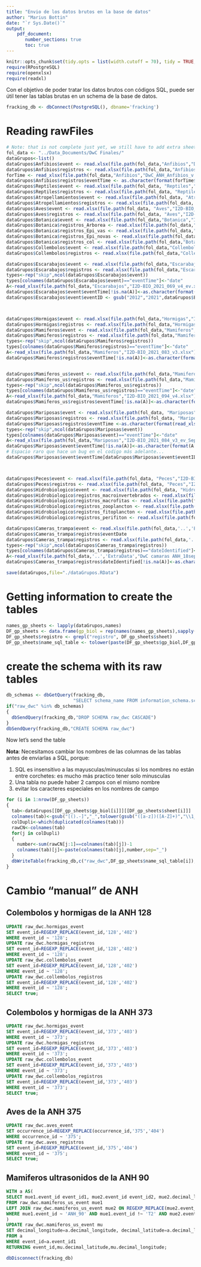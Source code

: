 ```yaml
---
title: "Envio de los datos brutos en la base de datos"
author: "Marius Bottin"
date: "`r Sys.Date()`"
output: 
    pdf_document:
       number_sections: true
       toc: true
---
```


```r
knitr::opts_chunk$set(tidy.opts = list(width.cutoff = 70), tidy = TRUE,connection="fracking_db", max.print=100)
require(RPostgreSQL)
require(openxlsx)
require(readxl)
```

Con el objetivo de poder tratar los datos brutos con códigos SQL, puede ser útil tener las tablas brutas en un schema de la base de datos.


```r
fracking_db <- dbConnect(PostgreSQL(), dbname='fracking')
```

# Reading rawFiles
```r
# Note: that is not complete just yet, we still have to add extra sheets in the files, and maybe the database with the covariables
fol_data <- "../Data_Documents/DwC Finales/"
dataGrupos<-list()
dataGrupos$Anfibios$event <- read.xlsx(file.path(fol_data,"Anfibios","DwC_ANH_Anfibios_v.2.2_Eventos y RegistrosFN 26_revCCastro_Corregido_29_Ago_2022FN.xlsx"),sheet="Eventos",startRow = 2)
dataGrupos$Anfibios$registros <- read.xlsx(file.path(fol_data,"Anfibios","DwC_ANH_Anfibios_v.2.2_Eventos y RegistrosFN 26_revCCastro_Corregido_29_Ago_2022FN.xlsx"),sheet="Anfibios",startRow = 1)
forTime <- read_xlsx(file.path(fol_data,"Anfibios","DwC_ANH_Anfibios_v.2.2_Eventos y RegistrosFN 26_revCCastro_Corregido_29_Ago_2022FN.xlsx"),sheet = "Anfibios")
dataGrupos$Anfibios$registros$eventTime <- as.character(format(forTime$eventTime,"%H:%M:%S"))
dataGrupos$Reptiles$event <- read.xlsx(file.path(fol_data, "Reptiles","I2D-BIO_2022_060.xlsx"), sheet="Evento",startRow = 1)
dataGrupos$Reptiles$registros <- read.xlsx(file.path(fol_data, "Reptiles","I2D-BIO_2022_060.xlsx"), sheet="Reptiles")
dataGrupos$Atropellamientos$event <- read.xlsx(file.path(fol_data, "Atropellamientos", "I2D-BIO_2022_057.xlsx"), sheet="DwCEventos")
dataGrupos$Atropellamientos$registros <- read.xlsx(file.path(fol_data, "Atropellamientos", "I2D-BIO_2022_057.xlsx"), sheet="Registros")
dataGrupos$Aves$event <- read.xlsx(file.path(fol_data, "Aves","I2D-BIO_2021_050_v7.xlsx"), sheet="Eventos",startRow = 2)
dataGrupos$Aves$registros <- read.xlsx(file.path(fol_data, "Aves","I2D-BIO_2021_050_v7.xlsx"), sheet="Registros")
dataGrupos$Botanica$event <- read.xlsx(file.path(fol_data,"Botanica","I2D-BIO_2021_095.xlsx"),sheet="Eventos",startRow = 1)
dataGrupos$Botanica$registros_Arborea <- read.xlsx(file.path(fol_data,"Botanica","I2D-BIO_2021_095.xlsx"),sheet="Arbórea",startRow = 2)
dataGrupos$Botanica$registros_Epi_vas <- read.xlsx(file.path(fol_data,"Botanica","I2D-BIO_2021_095.xlsx"),sheet="Epífitas vasculares",startRow = 2)
dataGrupos$Botanica$registros_Epi_novas <- read.xlsx(file.path(fol_data,"Botanica","I2D-BIO_2021_095.xlsx"),sheet="Epífitas no vasculares",startRow = 2)
dataGrupos$Botanica$registros_col <- read.xlsx(file.path(fol_data,"Botanica","I2D-BIO_2021_095.xlsx"),sheet="Colección",startRow = 2)
dataGrupos$Collembolos$event <- read.xlsx(file.path(fol_data,"Collembolos","I2D-BIO_2021_099_v3.xlsx"),sheet="DwC_EvCol_2021-2022")
dataGrupos$Collembolos$registros <- read.xlsx(file.path(fol_data,"Collembolos","I2D-BIO_2021_099_v3.xlsx"),sheet="DwC RegCol 2021-2022")

dataGrupos$Escarabajos$event <- read.xlsx(file.path(fol_data,"Escarabajos","I2D-BIO_2021_069_v4_ev.xlsx"),sheet="I2D-BIO_2021_069_event")
dataGrupos$Escarabajos$registros <- read.xlsx(file.path(fol_data,"Escarabajos","I2D-BIO_2021_069_v3_rrbb.xlsx"),sheet="Sheet4")
types<-rep("skip",ncol(dataGrupos$Escarabajos$event))
types[colnames(dataGrupos$Escarabajos$event)=="eventTime"]<-"date"
A<-read_xlsx(file.path(fol_data,"Escarabajos","I2D-BIO_2021_069_v4_ev.xlsx"),sheet="I2D-BIO_2021_069_event",col_types = types)
dataGrupos$Escarabajos$event$eventTime[!is.na(A)]<-as.character(format(A[!is.na(A)],"%H:%M:%S"))
dataGrupos$Escarabajos$event$eventID <- gsub("2012","2021",dataGrupos$Escarabajos$event$eventID)



dataGrupos$Hormigas$event <- read.xlsx(file.path(fol_data,"Hormigas","I2D-BIO_2021_096_v2_ev.xlsx"),sheet="Eventos")
dataGrupos$Hormigas$registros <- read.xlsx(file.path(fol_data,"Hormigas","I2D-BIO_2021_096_v2_rrbb.xlsx"),sheet="Hoja1")
dataGrupos$Mamiferos$event <- read.xlsx(file.path(fol_data,"Mamiferos","I2D-BIO_2021_083_v3.xlsx"),sheet="Evento")
dataGrupos$Mamiferos$registros <- read.xlsx(file.path(fol_data,"Mamiferos","I2D-BIO_2021_083_v3.xlsx"),sheet="Registros")
types<-rep("skip",ncol(dataGrupos$Mamiferos$registros))
types[colnames(dataGrupos$Mamiferos$registros)=="eventTime"]<-"date"
A<-read_xlsx(file.path(fol_data,"Mamiferos","I2D-BIO_2021_083_v3.xlsx"),sheet="Registros",col_types = types)
dataGrupos$Mamiferos$registros$eventTime[!is.na(A)]<-as.character(format(A[!is.na(A)],"%H:%M:%S"))


dataGrupos$Mamiferos_us$event <- read.xlsx(file.path(fol_data,"Mamiferos","I2D-BIO_2021_094_v4.xlsx"),sheet="Eventos")
dataGrupos$Mamiferos_us$registros <- read.xlsx(file.path(fol_data,"Mamiferos","I2D-BIO_2021_094_v4.xlsx"),sheet="Registros")
types<-rep("skip",ncol(dataGrupos$Mamiferos_us$registros))
types[colnames(dataGrupos$Mamiferos_us$registros)=="eventTime"]<-"date"
A<-read_xlsx(file.path(fol_data,"Mamiferos","I2D-BIO_2021_094_v4.xlsx"),sheet="Registros",col_types = types)
dataGrupos$Mamiferos_us$registros$eventTime[!is.na(A)]<-as.character(format(A[!is.na(A)],"%H:%M:%S"))

dataGrupos$Mariposas$event <- read.xlsx(file.path(fol_data, "Mariposas","I2D-BIO_2021_084_v3_ev_Sep.xlsx"), sheet="DwCEventos", detectDates = T)
dataGrupos$Mariposas$registros <- read.xlsx(file.path(fol_data, "Mariposas","I2D-BIO_2021_084_v2_rrbb (1).xlsx"),sheet="Plantilla")
dataGrupos$Mariposas$registros$eventTime <-as.character(format(read_xlsx(file.path(fol_data, "Mariposas","I2D-BIO_2021_084_v2_rrbb (1).xlsx"), sheet="Plantilla")$eventTime,"%H:%M:%S"))
types<-rep("skip",ncol(dataGrupos$Mariposas$event))
types[colnames(dataGrupos$Mariposas$event)=="eventTime"]<-"date"
A<-read_xlsx(file.path(fol_data,"Mariposas","I2D-BIO_2021_084_v3_ev_Sep.xlsx"),sheet="DwCEventos",col_types = types)$eventTime
dataGrupos$Mariposas$event$eventTime[!is.na(A)]<-as.character(format(A[!is.na(A)],"%H:%M:%S"))
# Espacio raro que hace un bug en el codigo más adelante...
dataGrupos$Mariposas$event$eventTime[dataGrupos$Mariposas$event$eventID=="ANH_136_T. Van Someren-Rydon1_2021-07-01/2021-07-03"]<-"09:55:00/10:20:00"



dataGrupos$Peces$event <- read.xlsx(file.path(fol_data, "Peces","I2D-BIO_2021_049_v3.xlsx"),sheet="Evento")
dataGrupos$Peces$registros <- read.xlsx(file.path(fol_data, "Peces","I2D-BIO_2021_049_v3.xlsx"),sheet="Registro")
dataGrupos$Hidrobiologico$event <- read.xlsx(file.path(fol_data, "Hidrobiologicos","I2D-BIO_2021_068_v3 Fn2022.xlsx"),sheet="Hidrobiologicos evento", startRow = 1)
dataGrupos$Hidrobiologico$registros_macroinvertebrados <- read.xlsx(file.path(fol_data, "Hidrobiologicos","I2D-BIO_2021_068_v3 Fn2022.xlsx") ,sheet="Macroinvertebrados acuáticos", startRow = 1)
dataGrupos$Hidrobiologico$registros_macrofitas <- read.xlsx(file.path(fol_data, "Hidrobiologicos","I2D-BIO_2021_068_v3 Fn2022.xlsx") ,sheet="Macrofitas acuáticas", startRow = 1)
dataGrupos$Hidrobiologico$registros_zooplancton <- read.xlsx(file.path(fol_data, "Hidrobiologicos","I2D-BIO_2021_068_v3 Fn2022.xlsx") ,sheet="Zooplancton ", startRow = 1)
dataGrupos$Hidrobiologico$registros_fitoplancton <- read.xlsx(file.path(fol_data, "Hidrobiologicos","I2D-BIO_2021_068_v3 Fn2022.xlsx") ,sheet="Fitoplancton", startRow = 1)
dataGrupos$Hidrobiologico$registros_perifiton <- read.xlsx(file.path(fol_data, "Hidrobiologicos","I2D-BIO_2021_068_v3 Fn2022.xlsx") ,sheet="Perifiton ", startRow = 1)

dataGrupos$Cameras_trampa$event <- read.xlsx(file.path(fol_data,'..','ExtraData',"DwC camaras ANH_18septiembre2022.xlsx"), sheet = "Eventos")
dataGrupos$Cameras_trampa$registros$eventDate
dataGrupos$Cameras_trampa$registros <- read.xlsx(file.path(fol_data,'..','ExtraData',"DwC camaras ANH_18septiembre2022.xlsx"), sheet = "Registros")
types<-rep("skip",ncol(dataGrupos$Cameras_trampa$registros))
types[colnames(dataGrupos$Cameras_trampa$registros)=="dateIdentified"]<-"date"
A<-read_xlsx(file.path(fol_data,'..','ExtraData',"DwC camaras ANH_18septiembre2022.xlsx"),sheet="Registros",col_types = types)
dataGrupos$Cameras_trampa$registros$dateIdentified[!is.na(A)]<-as.character(format(A[!is.na(A)],"%Y/%m/%d"))

save(dataGrupos,file="./dataGrupos.RData")
```


# Getting information to create the tables
```r
names_gp_sheets <- lapply(dataGrupos,names)
DF_gp_sheets <- data.frame(gp_biol = rep(names(names_gp_sheets),sapply(names_gp_sheets, length)), sheet=Reduce(c, names_gp_sheets))
DF_gp_sheets$registro <- grepl("registro", DF_gp_sheets$sheet)
DF_gp_sheets$name_sql_table <- tolower(paste(DF_gp_sheets$gp_biol,DF_gp_sheets$sheet,sep="_"))
```

# create the schema with its raw tables

```r
db_schemas <- dbGetQuery(fracking_db, 
                         "SELECT schema_name FROM information_schema.schemata")$schema_name
if("raw_dwc" %in% db_schemas)
{
  dbSendQuery(fracking_db,"DROP SCHEMA raw_dwc CASCADE")
}
dbSendQuery(fracking_db,"CREATE SCHEMA raw_dwc")
```
Now let's send the table


**Nota**: Necesitamos cambiar los nombres de las columnas de las tablas antes de enviarlas a SQL, porque:

1. SQL es insensitivo a las mayusculas/minusculas si los nombres no están entre corchetes: es mucho más practico tener solo minusculas
2. Una tabla no puede haber 2 campos con el mismo nombre
3. evitar los caracteres especiales en los nombres de campo

```r
for (i in 1:nrow(DF_gp_sheets))
{
  tab<-dataGrupos[[DF_gp_sheets$gp_biol[i]]][[DF_gp_sheets$sheet[i]]]
  colnames(tab)<-gsub("[().-]","_",tolower(gsub("([a-z])([A-Z]+)","\\1_\\L\\2",colnames(tab),perl = T)))
  colDupli<-which(duplicated(colnames(tab)))
  rawCN<-colnames(tab)
  for(j in colDupli)
  {
    number<-sum(rawCN[j:1]==colnames(tab)[j])-1
    colnames(tab)[j]<-paste(colnames(tab)[j],number,sep="_")
  }
  dbWriteTable(fracking_db,c("raw_dwc",DF_gp_sheets$name_sql_table[i]),tab)
}
```
# Cambio "manual" de ANH 

## Colembolos y hormigas de la ANH 128
```sql
UPDATE raw_dwc.hormigas_event
SET event_id=REGEXP_REPLACE(event_id,'128','402')
WHERE event_id ~ '128';
UPDATE raw_dwc.hormigas_registros
SET event_id=REGEXP_REPLACE(event_id,'128','402')
WHERE event_id ~ '128';
UPDATE raw_dwc.collembolos_event
SET event_id=REGEXP_REPLACE(event_id,'128','402')
WHERE event_id ~ '128';
UPDATE raw_dwc.collembolos_registros
SET event_id=REGEXP_REPLACE(event_id,'128','402')
WHERE event_id ~ '128';
SELECT true;
```

## Colembolos y hormigas de la ANH 373


```sql
UPDATE raw_dwc.hormigas_event
SET event_id=REGEXP_REPLACE(event_id,'373','403')
WHERE event_id ~ '373';
UPDATE raw_dwc.hormigas_registros
SET event_id=REGEXP_REPLACE(event_id,'373','403')
WHERE event_id ~ '373';
UPDATE raw_dwc.collembolos_event
SET event_id=REGEXP_REPLACE(event_id,'373','403')
WHERE event_id ~ '373';
UPDATE raw_dwc.collembolos_registros
SET event_id=REGEXP_REPLACE(event_id,'373','403')
WHERE event_id ~ '373';
SELECT true;
```

## Aves de la ANH 375
```sql
UPDATE raw_dwc.aves_event
SET occurrence_id=REGEXP_REPLACE(occurrence_id,'375','404')
WHERE occurrence_id ~ '375';
UPDATE raw_dwc.aves_registros
SET event_id=REGEXP_REPLACE(event_id,'375','404')
WHERE event_id ~ '375';
SELECT true;
```

## Mamiferos ultrasonidos de la ANH 90

```sql
WITH a AS(
SELECT mue1.event_id event_id1, mue2.event_id event_id2, mue2.decimal_longitude, mue2.decimal_latitude
FROM raw_dwc.mamiferos_us_event mue1
LEFT JOIN raw_dwc.mamiferos_us_event mue2 ON REGEXP_REPLACE(mue2.event_id,'_T2','')=mue1.event_id
WHERE mue1.event_id ~ 'ANH_90' AND mue1.event_id !~ 'T2' AND mue2.event_id ~ 'ANH_90' AND mue2.event_id ~ 'T2'
)
UPDATE raw_dwc.mamiferos_us_event mu
SET decimal_longitude=a.decimal_longitude, decimal_latitude=a.decimal_latitude
FROM a
WHERE event_id=a.event_id1
RETURNING event_id,mu.decimal_latitude,mu.decimal_longitude;
```



```r
dbDisconnect(fracking_db)
```


